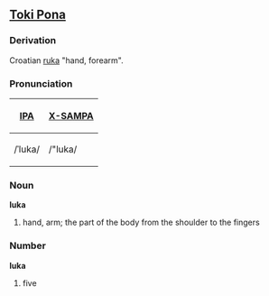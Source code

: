== [[Toki Pona]] == 
===Derivation===
Croatian [[ruka]] "hand, forearm".

===Pronunciation===
{| border=1 cellpadding=5
! [[w:International Phonetic Alphabet|IPA]] !! [[w:X-SAMPA|X-SAMPA]]
|-
| /ˈluka/ || /"luka/
|}

=== Noun === 
'''luka'''
# hand, arm; the part of the body from the shoulder to the fingers

=== Number ===
'''luka''' 
# five